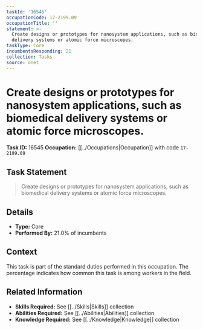 ```yaml
---
taskId: '16545'
occupationCode: 17-2199.09
occupationTitle: ''
statement: >-
  Create designs or prototypes for nanosystem applications, such as biomedical
  delivery systems or atomic force microscopes.
taskType: Core
incumbentsResponding: 21
collection: Tasks
source: onet
---
```

# Create designs or prototypes for nanosystem applications, such as biomedical delivery systems or atomic force microscopes.

**Task ID:** 16545
**Occupation:** [[../Occupations|Occupation]] with code `17-2199.09`

## Task Statement

> Create designs or prototypes for nanosystem applications, such as biomedical delivery systems or atomic force microscopes.

## Details

- **Type:** Core
- **Performed By:** 21.0% of incumbents

## Context

This task is part of the standard duties performed in this occupation. The percentage indicates how common this task is among workers in the field.

## Related Information

- **Skills Required:** See [[../Skills|Skills]] collection
- **Abilities Required:** See [[../Abilities|Abilities]] collection
- **Knowledge Required:** See [[../Knowledge|Knowledge]] collection
